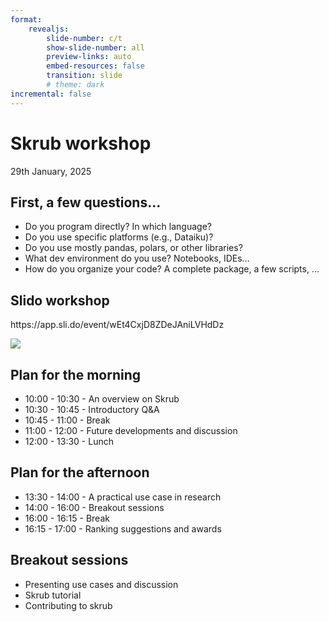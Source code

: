 ```yaml
---
format: 
    revealjs:
        slide-number: c/t
        show-slide-number: all
        preview-links: auto
        embed-resources: false
        transition: slide
        # theme: dark
incremental: false
---
```

# Skrub workshop
29th January, 2025

## First, a few questions... {.smaller}
- Do you program directly? In which language?
- Do you use specific platforms (e.g., Dataiku)?
- Do you use mostly pandas, polars, or other libraries?
- What dev environment do you use? Notebooks, IDEs...
- How do you organize your code? A complete package, a few scripts, ...

## Slido workshop
https://app.sli.do/event/wEt4CxjD8ZDeJAniLVHdDz

![](images/qr-code-slido.png)

## Plan for the morning {.smaller} 
- 10:00 - 10:30 - An overview on Skrub
- 10:30 - 10:45 - Introductory Q&A
- 10:45 - 11:00 - Break
- 11:00 - 12:00 - Future developments and discussion
- 12:00 - 13:30 - Lunch

## Plan for the afternoon {.smaller}
- 13:30 - 14:00 - A practical use case in research
- 14:00 - 16:00 - Breakout sessions
- 16:00 - 16:15 - Break
- 16:15 - 17:00 - Ranking suggestions and awards

## Breakout sessions
- Presenting use cases and discussion
- Skrub tutorial
- Contributing to skrub